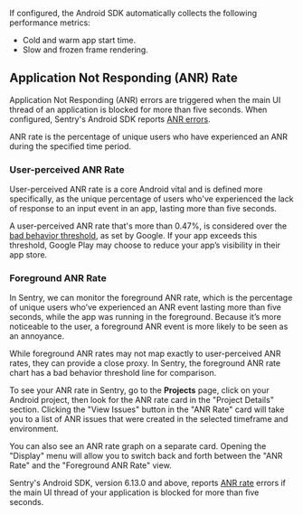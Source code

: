 If configured, the Android SDK automatically collects the following performance metrics:

- <PlatformLink to="/performance/instrumentation/automatic-instrumentation/#app-start-instrumentation">Cold and warm app start time</PlatformLink>.
- <PlatformLink to="/performance/instrumentation/automatic-instrumentation/#slow-and-frozen-frames">Slow and frozen frame rendering</PlatformLink>.

## Application Not Responding (ANR) Rate

Application Not Responding (ANR) errors are triggered when the main UI thread of an application is blocked for more than five seconds. When configured, Sentry's Android SDK reports [ANR errors](/platforms/android/configuration/app-not-respond/).

ANR rate is the percentage of unique users who have experienced an ANR during the specified time period.

### User-perceived ANR Rate

User-perceived ANR rate is a core Android vital and is defined more specifically, as the unique percentage of users who've experienced the lack of response to an input event in an app, lasting more than five seconds.

A user-perceived ANR rate that's more than 0.47%, is considered over the [bad behavior threshold](https://developer.android.com/topic/performance/vitals#what_are_the_bad_behavior_thresholds), as set by Google. If your app exceeds this threshold, Google Play may choose to reduce your app’s visibility in their app store.

### Foreground ANR Rate

In Sentry, we can monitor the foreground ANR rate, which is the percentage of unique users who’ve experienced an ANR event lasting more than five seconds, while the app was running in the foreground. Because it’s more noticeable to the user, a foreground ANR event is more likely to be seen as an annoyance.

While foreground ANR rates may not map exactly to user-perceived ANR rates, they can provide a close proxy. In Sentry, the foreground ANR rate chart has a bad behavior threshold line for comparison.

To see your ANR rate in Sentry, go to the **Projects** page, click on your Android project, then look for the ANR rate card in the "Project Details" section. Clicking the "View Issues" button in the "ANR Rate" card will take you to a list of ANR issues that were created in the selected timeframe and environment.

You can also see an ANR rate graph on a separate card. Opening the "Display" menu will allow you to switch back and forth between the "ANR Rate" and the "Foreground ANR Rate" view.

Sentry's Android SDK, version 6.13.0 and above, reports [ANR rate](/platforms/android/configuration/app-not-respond/) errors if the main UI thread of your application is blocked for more than five seconds.
